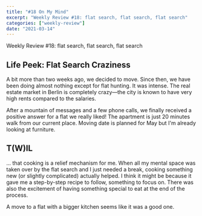 ---
title: "#18 On My Mind"
excerpt: "Weekly Review #18: flat search, flat search, flat search"
categories: ["weekly-review"]
date: "2021-03-14"
---

<Flex>
  <Column double>
    <FeaturedImage
      artistHref="https://dribbble.com/shots/4404532-Anxiety-At-The-Office"
      imageSrc="https://cdn.dribbble.com/users/2212886/screenshots/4404532/anxiety_inline.jpg"
      imageAlt="Anxiety At The Office by Startup Artclub"
      artistName="Startup Artclub"
    />
  </Column>
  <Column>
    <p>Weekly Review #18: flat search, flat search, flat search</p>
  </Column>
</Flex>

## Life Peek: Flat Search Craziness

A bit more than two weeks ago, we decided to move. Since then, we have been doing almost nothing except for flat hunting. It was intense. The real estate market in Berlin is completely crazy—the city is known to have very high rents compared to the salaries.

After a mountain of messages and a few phone calls, we finally received a positive answer for a flat we really liked! The apartment is just 20 minutes walk from our current place. Moving date is planned for May but I'm already looking at furniture.

## T(W)IL

... that cooking is a relief mechanism for me. When all my mental space was taken over by the flat search and I just needed a break, cooking something new (or slightly complicated) actually helped. I think it might be because it gave me a step-by-step recipe to follow, something to focus on. There was also the excitement of having something special to eat at the end of the process.

A move to a flat with a bigger kitchen seems like it was a good one.
